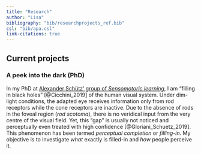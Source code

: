 ```yaml
---
title: "Research"
author: "Lisa"
bibliography: "bib/researchprojects_ref.bib"
csl: "bib/apa.csl"
link-citations: true
---
```


## Current projects

### A peek into the dark (PhD)

In my PhD at [Alexander Schütz' group of _Sensomotoric learning_](https://www.uni-marburg.de/en/fb04/team-schuetz), I am "filling in black holes" [@Cicchini_2019] of the human visual system. Under dim-light conditions, the adapted eye receives information only from rod receptors while the cone receptors are inactive. Due to the absence of rods in the foveal region (_rod scotoma_), there is no veridical input from the very centre of the visual field. Yet, this "gap" is usually not noticed and perceptually even treated with high confidence [@Gloriani_Schuetz_2019]. This phenomenon has been termed _perceptual completion_ or _filling-in_. My objective is to investigate _what_ exactly is filled-in and _how_ people perceive it.  